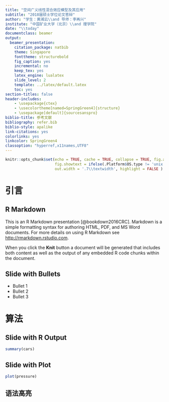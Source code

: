 ```yaml
---
title: "空间广义线性混合效应模型及其应用"
subtitle: "2018届硕士学位论文答辩"
author: "学生：黄湘云\\and 导师：李再兴"
institute: "中国矿业大学（北京）\\and 理学院"
date: "\\today"
documentclass: beamer
output: 
  beamer_presentation: 
    citation_package: natbib
    theme: Singapore
    fonttheme: structurebold
    fig_caption: yes
    incremental: no
    keep_tex: yes
    latex_engine: lualatex
    slide_level: 2
    template: ../latex/default.latex
    toc: yes
section-titles: false
header-includes:
    - \usepackage{ctex}
    - \usecolortheme[named=SpringGreen4]{structure}
    - \usepackage[default]{sourcesanspro}
biblio-title: 参考文献
bibliography: refer.bib
biblio-style: apalike
link-citations: yes
colorlinks: yes
linkcolor: SpringGreen4
classoption: "hyperref,x11names,UTF8"
---
```


```r
knitr::opts_chunk$set(echo = TRUE, cache = TRUE, collapse = TRUE, fig.align = 'center',
                      fig.showtext = ifelse(.Platform$OS.type != 'unix',FALSE,TRUE),
                      out.width = '.7\\textwidth', highlight = FALSE )
```

# 引言

## R Markdown

This is an R Markdown presentation [@bookdown2016CRC]. Markdown is a simple formatting syntax for authoring HTML, PDF, and MS Word documents. For more details on using R Markdown see <http://rmarkdown.rstudio.com>.

When you click the **Knit** button a document will be generated that includes both content as well as the output of any embedded R code chunks within the document.

## Slide with Bullets

- Bullet 1
- Bullet 2
- Bullet 3

# 算法

## Slide with R Output

```r
summary(cars)
```

## Slide with Plot

```r
plot(pressure)
```


## 语法高亮



